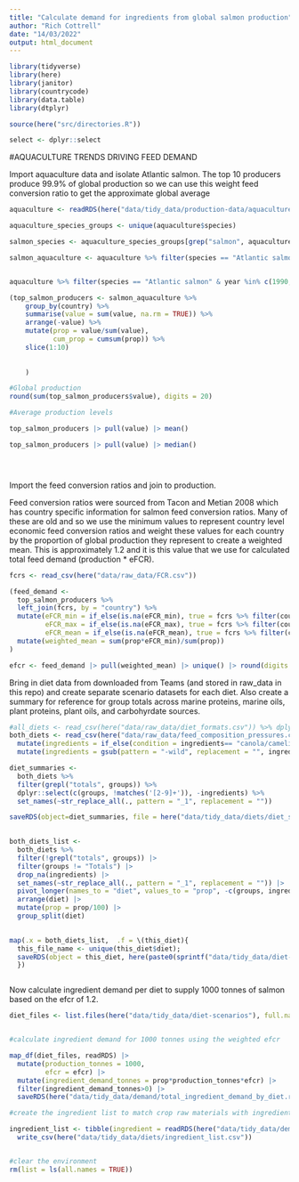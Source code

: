 ```yaml
---
title: "Calculate demand for ingredients from global salmon production"
author: "Rich Cottrell"
date: "14/03/2022"
output: html_document
---
```



```r
library(tidyverse)
library(here)
library(janitor)
library(countrycode)
library(data.table)
library(dtplyr)

source(here("src/directories.R"))

select <- dplyr::select
```


#AQUACULTURE TRENDS DRIVING FEED DEMAND

Import aquaculture data and isolate Atlantic salmon. The top 10 producers produce 99.9% of global production so we can use this weight feed conversion ratio to get the approximate global average
```r

aquaculture <- readRDS(here("data/tidy_data/production-data/aquaculture_production_tidy.rds"))

aquaculture_species_groups <- unique(aquaculture$species)

salmon_species <- aquaculture_species_groups[grep("salmon", aquaculture_species_groups)]

salmon_aquaculture <- aquaculture %>% filter(species == "Atlantic salmon" & year %in% c(2019)) 


aquaculture %>% filter(species == "Atlantic salmon" & year %in% c(1990, 2019)) |> group_by(year) |> summarise(sum = sum(value))

(top_salmon_producers <- salmon_aquaculture %>% 
    group_by(country) %>% 
    summarise(value = sum(value, na.rm = TRUE)) %>% 
    arrange(-value) %>% 
    mutate(prop = value/sum(value),
           cum_prop = cumsum(prop)) %>% 
    slice(1:10)
    
    
    )

#Global production
round(sum(top_salmon_producers$value), digits = 20)

#Average production levels

top_salmon_producers |> pull(value) |> mean()

top_salmon_producers |> pull(value) |> median()





```

Import the feed conversion ratios and join to production. 

Feed conversion ratios were sourced from Tacon and Metian 2008 which has country specific information for salmon feed conversion ratios. Many of these are old and so we use the minimum values to represent country level economic feed conversion ratios and weight these values for each country by the proportion of global production they represent to create a weighted mean. This is approximately 1.2 and it is this value that we use for calculated total feed demand (production * eFCR).
```r

fcrs <- read_csv(here("data/raw_data/FCR.csv"))

(feed_demand <- 
  top_salmon_producers %>% 
  left_join(fcrs, by = "country") %>% 
  mutate(eFCR_min = if_else(is.na(eFCR_min), true = fcrs %>% filter(country=="Globe") %>% pull(eFCR_mean), false = eFCR_min),
         eFCR_max = if_else(is.na(eFCR_max), true = fcrs %>% filter(country=="Globe") %>% pull(eFCR_mean), false = eFCR_max),
         eFCR_mean = if_else(is.na(eFCR_mean), true = fcrs %>% filter(country=="Globe") %>% pull(eFCR_mean), false = eFCR_mean)) |> 
  mutate(weighted_mean = sum(prop*eFCR_min)/sum(prop))
)

efcr <- feed_demand |> pull(weighted_mean) |> unique() |> round(digits = 1)

```


Bring in diet data from downloaded from Teams (and stored in raw_data in this repo) and create separate scenario datasets for each diet. Also create a summary for reference for group totals across marine proteins, marine oils, plant proteins, plant oils, and carbohyrdate sources.

```r

#all_diets <- read_csv(here("data/raw_data/diet_formats.csv")) %>% dplyr::select(-Sources)
both_diets <- read_csv(here("data/raw_data/feed_composition_pressures.csv")) |> select(-X5) |> 
  mutate(ingredients = if_else(condition = ingredients== "canola/camelina oil", true = "canola oil", false = ingredients)) |> 
  mutate(ingredients = gsub(pattern = "-wild", replacement = "", ingredients))

diet_summaries <- 
  both_diets %>% 
  filter(grepl("totals", groups)) %>% 
  dplyr::select(c(groups, !matches('[2-9]+')), -ingredients) %>% 
  set_names(~str_replace_all(., pattern = "_1", replacement = ""))

saveRDS(object=diet_summaries, file = here("data/tidy_data/diets/diet_summaries.rds"))
  

both_diets_list <- 
  both_diets %>% 
  filter(!grepl("totals", groups)) |> 
  filter(groups != "Totals") |>  
  drop_na(ingredients) |> 
  set_names(~str_replace_all(., pattern = "_1", replacement = "")) |> 
  pivot_longer(names_to = "diet", values_to = "prop", -c(groups, ingredients)) |> 
  arrange(diet) |>  
  mutate(prop = prop/100) |> 
  group_split(diet)
   

map(.x = both_diets_list,  .f = \(this_diet){ 
  this_file_name <- unique(this_diet$diet); 
  saveRDS(object = this_diet, here(paste0(sprintf("data/tidy_data/diet-scenarios/%s", this_file_name), ".rds")))
  })



```

Now calculate ingredient demand per diet to supply 1000 tonnes of salmon based on the efcr of 1.2.

```r
diet_files <- list.files(here("data/tidy_data/diet-scenarios"), full.names = TRUE)


#calculate ingredient demand for 1000 tonnes using the weighted efcr

map_df(diet_files, readRDS) |> 
  mutate(production_tonnes = 1000, 
         efcr = efcr) |> 
  mutate(ingredient_demand_tonnes = prop*production_tonnes*efcr) |> 
  filter(ingredient_demand_tonnes>0) |> 
  saveRDS(here("data/tidy_data/demand/total_ingredient_demand_by_diet.rds"))


```



```r

#create the ingredient list to match crop raw materials with ingredients

ingredient_list <- tibble(ingredient = readRDS(here("data/tidy_data/demand/total_ingredient_demand_by_diet.rds")) |> pull(ingredients) |> unique()) |> 
  write_csv(here("data/tidy_data/diets/ingredient_list.csv"))


#clear the environment
rm(list = ls(all.names = TRUE))
```



